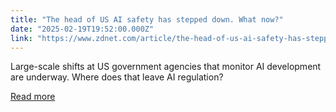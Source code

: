 ```yaml
---
title: "The head of US AI safety has stepped down. What now?"
date: "2025-02-19T19:52:00.000Z"
link: "https://www.zdnet.com/article/the-head-of-us-ai-safety-has-stepped-down-what-now/"
---
```


Large-scale shifts at US government agencies that monitor AI development are underway. Where does that leave AI regulation?

[Read more](https://www.zdnet.com/article/the-head-of-us-ai-safety-has-stepped-down-what-now/)
